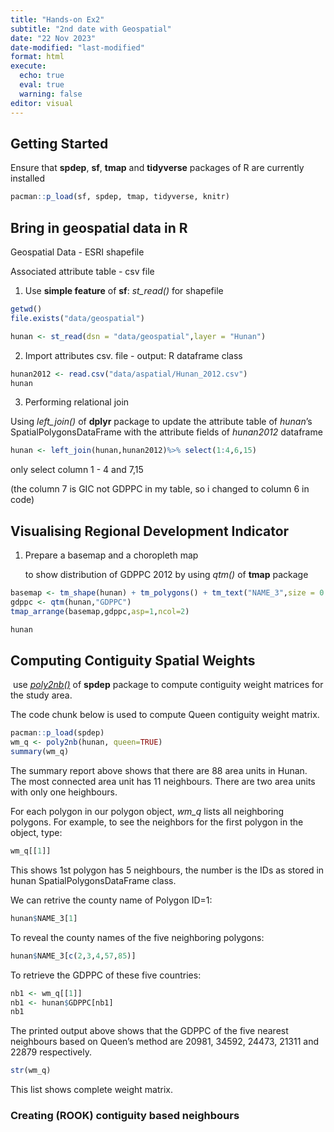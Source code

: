 ```yaml
---
title: "Hands-on Ex2"
subtitle: "2nd date with Geospatial"
date: "22 Nov 2023"
date-modified: "last-modified"
format: html
execute: 
  echo: true
  eval: true
  warning: false
editor: visual
---
```


## Getting Started

Ensure that **spdep**, **sf**, **tmap** and **tidyverse** packages of R are currently installed 

```r
pacman::p_load(sf, spdep, tmap, tidyverse, knitr)
```

## Bring in geospatial data in R

Geospatial Data - ESRI shapefile

Associated attribute table - csv file

1.  Use **simple feature** of **sf**: *st_read()* for shapefile

```r
getwd()
file.exists("data/geospatial")

hunan <- st_read(dsn = "data/geospatial",layer = "Hunan")

```

2.  Import attributes csv. file - output: R dataframe class

```r
hunan2012 <- read.csv("data/aspatial/Hunan_2012.csv")
hunan
```

3.  Performing relational join

Using *left_join()* of **dplyr** package to update the attribute table of *hunan*'s SpatialPolygonsDataFrame with the attribute fields of *hunan2012* dataframe

```r
hunan <- left_join(hunan,hunan2012)%>% select(1:4,6,15)


```

only select column 1 - 4 and 7,15

(the column 7 is GIC not GDPPC in my table, so i changed to column 6 in code)

## **Visualising Regional Development Indicator**

1.  Prepare a basemap and a choropleth map

    to show distribution of GDPPC 2012 by using *qtm()* of **tmap** package

```r
basemap <- tm_shape(hunan) + tm_polygons() + tm_text("NAME_3",size = 0.5)
gdppc <- qtm(hunan,"GDPPC")
tmap_arrange(basemap,gdppc,asp=1,ncol=2)

hunan


```

## **Computing Contiguity Spatial Weights**

 use [*poly2nb()*](https://r-spatial.github.io/spdep/reference/poly2nb.html) of **spdep** package to compute contiguity weight matrices for the study area.

The code chunk below is used to compute Queen contiguity weight matrix.

```r
pacman::p_load(spdep)
wm_q <- poly2nb(hunan, queen=TRUE)
summary(wm_q)
```

The summary report above shows that there are 88 area units in Hunan. The most connected area unit has 11 neighbours. There are two area units with only one heighbours.

For each polygon in our polygon object, *wm_q* lists all neighboring polygons. For example, to see the neighbors for the first polygon in the object, type:

```r
wm_q[[1]]
```

This shows 1st polygon has 5 neighbours, the number is the IDs as stored in hunan SpatialPolygonsDataFrame class.

We can retrive the county name of Polygon ID=1:

```r
hunan$NAME_3[1]
```

To reveal the county names of the five neighboring polygons:

```r
hunan$NAME_3[c(2,3,4,57,85)]
```

To retrieve the GDPPC of these five countries:

```r
nb1 <- wm_q[[1]]
nb1 <- hunan$GDPPC[nb1]
nb1
```

The printed output above shows that the GDPPC of the five nearest neighbours based on Queen's method are 20981, 34592, 24473, 21311 and 22879 respectively.

```r
str(wm_q)
```

This list shows complete weight matrix.

### **Creating (ROOK) contiguity based neighbours**
